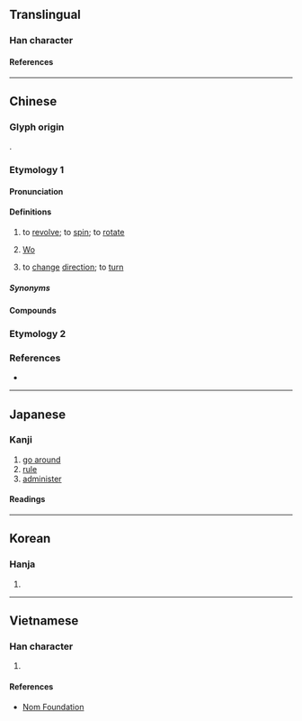 {{character info}}
==Translingual==

===Han character===
{{Han char|rn=68|rad=斗|as=10|sn=14|four=48440|canj=JJOYJ|ids=⿸龺⿱人斗}}

====References====
{{Han ref|kx=0478.230|dkj=13522|dj=0837.120|hdz=32255.070|uh=65A1}}

----

==Chinese==
{{zh-forms}}

===Glyph origin===
{{Han etym}}
{{Han compound|倝|斗|c1=p|c2=s|ls=psc}}.

===Etymology 1===

====Pronunciation====
{{zh-pron
|m=wò
|m-s=
|c=waat3
|c-t=
|g=
|h=pfs=
|j=
|mb=
|md=
|mn=oa̍t/oat
|mn_note=oa̍t - vernacular (“to turn”, often written as {{zh-l|*越}}); oat - literary
|mn-t=uêg4/uag4
|mn-t_note=uêg4 - Chaozhou; uag4 - Shantou
|w=
|x=
|mc=y
|oc=y
|ma=
|cat=v,pn
}}

====Definitions====
{{zh-hanzi}}

# to [[revolve]]; to [[spin]]; to [[rotate]]
# {{surname|zh|dot=:}} [[Wo]]
# {{lb|zh|Min Nan|Taiwanese Hakka}} to [[change]] [[direction]]; to [[turn]]

=====Synonyms=====
{{zh-dial|轉}}

====Compounds====
{{zh-der|從中斡旋|挑茶斡刺|掀天斡地|掠脂斡肉|斡旋|斡運|斡離不|斡難河|調三斡四|迴斡|達斡爾族}}

===Etymology 2===
{{zh-see|管|v|to take [[control]] of; to be [[in charge]] of}}

===References===
* {{R:yue:Hanzi}}

----

==Japanese==

===Kanji===
{{ja-kanji|grade=8|rs=斗10}}

# [[go around]]
# [[rule]]
# [[administer]]

====Readings====
{{ja-readings
|goon=わち
|kanon=わつ
|kanyoon=あつ
|on=かん
|kun=めぐ-る
}}

----

==Korean==

===Hanja===
{{ko-hanja|hangeul=[[알]], [[간]]|eumhun=|rv=al, gan|mr=al, kan|y=al, kan}}

# {{rfdef|ko|sort=斗10}}

----

==Vietnamese==

===Han character===
{{vi-readings|rs=斗10|reading=oát}}

# {{rfdef|vi|sort=斗10}}

====References====
* [http://nomfoundation.org/common/nom_details.php?codepoint=65a1 Nom Foundation]